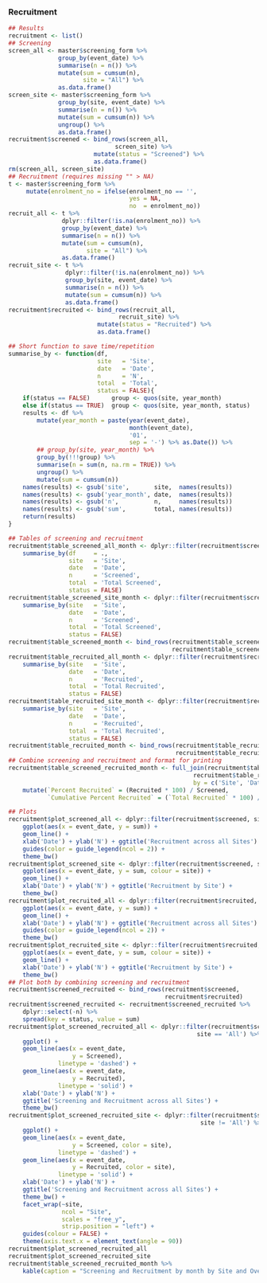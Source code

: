 ### Recruitment
```r
## Results
recruitment <- list()
## Screening
screen_all <- master$screening_form %>%
              group_by(event_date) %>%
              summarise(n = n()) %>%
              mutate(sum = cumsum(n),
                     site = "All") %>%
              as.data.frame()
screen_site <- master$screening_form %>%
              group_by(site, event_date) %>%
              summarise(n = n()) %>%
              mutate(sum = cumsum(n)) %>%
              ungroup() %>%
              as.data.frame()
recruitment$screened <- bind_rows(screen_all,
                              screen_site) %>%
                        mutate(status = "Screened") %>%
                        as.data.frame()
rm(screen_all, screen_site)
## Recruitment (requires missing "" > NA)
t <- master$screening_form %>%
     mutate(enrolment_no = ifelse(enrolment_no == '',
                                  yes = NA,
                                  no  = enrolment_no))
recruit_all <- t %>%
               dplyr::filter(!is.na(enrolment_no)) %>%
               group_by(event_date) %>%
               summarise(n = n()) %>%
               mutate(sum = cumsum(n),
                      site = "All") %>%
               as.data.frame()
recruit_site <- t %>%
                dplyr::filter(!is.na(enrolment_no)) %>%
                group_by(site, event_date) %>%
                summarise(n = n()) %>%
                mutate(sum = cumsum(n)) %>%
                as.data.frame()
recruitment$recruited <- bind_rows(recruit_all,
                               recruit_site) %>%
                         mutate(status = "Recruited") %>%
                         as.data.frame()

## Short function to save time/repetition
summarise_by <- function(df,
                         site   = 'Site',
                         date   = 'Date',
                         n      = 'N',
                         total  = 'Total',
                         status = FALSE){
    if(status == FALSE)      group <- quos(site, year_month)
    else if(status == TRUE)  group <- quos(site, year_month, status)
    results <- df %>%
        mutate(year_month = paste(year(event_date),
                                  month(event_date),
                                  '01',
                                  sep = '-') %>% as.Date()) %>%
        ## group_by(site, year_month) %>%
        group_by(!!!group) %>%
        summarise(n = sum(n, na.rm = TRUE)) %>%
        ungroup() %>%
        mutate(sum = cumsum(n))
    names(results) <- gsub('site',       site,  names(results))
    names(results) <- gsub('year_month', date,  names(results))
    names(results) <- gsub('n',          n,     names(results))
    names(results) <- gsub('sum',        total, names(results))
    return(results)
}

## Tables of screening and recruitment
recruitment$table_screened_all_month <- dplyr::filter(recruitment$screened, site == "All") %>%
    summarise_by(df     = .,
                 site   = 'Site',
                 date   = 'Date',
                 n      = 'Screened',
                 total  = 'Total Screened',
                 status = FALSE)
recruitment$table_screened_site_month <- dplyr::filter(recruitment$screened, site != "All") %>%
    summarise_by(site   = 'Site',
                 date   = 'Date',
                 n      = 'Screened',
                 total  = 'Total Screened',
                 status = FALSE)
recruitment$table_screened_month <- bind_rows(recruitment$table_screened_all_month,
                                              recruitment$table_screened_site_month)
recruitment$table_recruited_all_month <- dplyr::filter(recruitment$recruited, site == "All") %>%
    summarise_by(site   = 'Site',
                 date   = 'Date',
                 n      = 'Recruited',
                 total  = 'Total Recruited',
                 status = FALSE)
recruitment$table_recruited_site_month <- dplyr::filter(recruitment$recruited, site != "All") %>%
    summarise_by(site   = 'Site',
                 date   = 'Date',
                 n      = 'Recruited',
                 total  = 'Total Recruited',
                 status = FALSE)
recruitment$table_recruited_month <- bind_rows(recruitment$table_recruited_all_month,
                                               recruitment$table_recruited_site_month)
## Combine screening and recruitment and format for printing
recruitment$table_screened_recruited_month <- full_join(recruitment$table_screened_month,
                                                    recruitment$table_recruited_month,
                                                    by = c('Site', 'Date')) %>%
    mutate(`Percent Recruited` = (Recruited * 100) / Screened,
           `Cumulative Percent Recruited` = (`Total Recruited` * 100) / `Total Screened`)

## Plots
recruitment$plot_screened_all <- dplyr::filter(recruitment$screened, site == 'All') %>%
    ggplot(aes(x = event_date, y = sum)) +
    geom_line() +
    xlab('Date') + ylab('N') + ggtitle('Recruitment across all Sites') +
    guides(color = guide_legend(ncol = 2)) +
    theme_bw()
recruitment$plot_screened_site <- dplyr::filter(recruitment$screened, site != 'All') %>%
    ggplot(aes(x = event_date, y = sum, colour = site)) +
    geom_line() +
    xlab('Date') + ylab('N') + ggtitle('Recruitment by Site') +
    theme_bw()
recruitment$plot_recruited_all <- dplyr::filter(recruitment$recruited, site == 'All') %>%
    ggplot(aes(x = event_date, y = sum)) +
    geom_line() +
    xlab('Date') + ylab('N') + ggtitle('Recruitment across all Sites') +
    guides(color = guide_legend(ncol = 2)) +
    theme_bw()
recruitment$plot_recruited_site <- dplyr::filter(recruitment$recruited, site != 'All') %>%
    ggplot(aes(x = event_date, y = sum, colour = site)) +
    geom_line() +
    xlab('Date') + ylab('N') + ggtitle('Recruitment by Site') +
    theme_bw()
## Plot both by combining screening and recruitment
recruitment$screened_recruited <- bind_rows(recruitment$screened,
                                            recruitment$recruited)
recruitment$screened_recruited <- recruitment$screened_recruited %>%
    dplyr::select(-n) %>%
    spread(key = status, value = sum)
recruitment$plot_screened_recruited_all <- dplyr::filter(recruitment$screened_recruited,
                                                     site == 'All') %>%
    ggplot() +
    geom_line(aes(x = event_date,
                  y = Screened),
              linetype = 'dashed') +
    geom_line(aes(x = event_date,
                  y = Recruited),
              linetype = 'solid') +
    xlab('Date') + ylab('N') +
    ggtitle('Screening and Recruitment across all Sites') +
    theme_bw()
recruitment$plot_screened_recruited_site <- dplyr::filter(recruitment$screened_recruited,
                                                      site != 'All') %>%
    ggplot() +
    geom_line(aes(x = event_date,
                  y = Screened, color = site),
              linetype = 'dashed') +
    geom_line(aes(x = event_date,
                  y = Recruited, color = site),
              linetype = 'solid') +
    xlab('Date') + ylab('N') +
    ggtitle('Screening and Recruitment across all Sites') +
    theme_bw() +
    facet_wrap(~site,
               ncol = "Site",
               scales = "free_y",
               strip.position = "left") +
    guides(colour = FALSE) +
    theme(axis.text.x = element_text(angle = 90))
recruitment$plot_screened_recruited_all
recruitment$plot_screened_recruited_site
recruitment$table_screened_recruited_month %>%
    kable(caption = "Screening and Recruitment by month by Site and Overall.")


```

